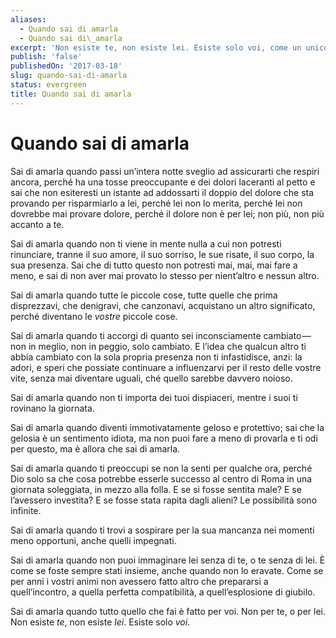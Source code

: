 ```yaml
---
aliases:
  - Quando sai di amarla
  - Quando sai di\_amarla
excerpt: 'Non esiste te, non esiste lei. Esiste solo voi, come un unico respiro.'
publish: 'false'
publishedOn: '2017-03-18'
slug: quando-sai-di-amarla
status: evergreen
title: Quando sai di amarla
---
```

# Quando sai di amarla

Sai di amarla quando passi un’intera notte sveglio ad assicurarti che respiri ancora, perché ha una tosse preoccupante e dei dolori laceranti al petto e sai che non esiteresti un istante ad addossarti il doppio del dolore che sta provando per risparmiarlo a lei, perché lei non lo merita, perché lei non dovrebbe mai provare dolore, perché il dolore non è per lei; non più, non più accanto a te.

Sai di amarla quando non ti viene in mente nulla a cui non potresti rinunciare, tranne il suo amore, il suo sorriso, le sue risate, il suo corpo, la sua presenza. Sai che di tutto questo non potresti mai, mai, mai fare a meno, e sai di non aver mai provato lo stesso per nient’altro e nessun altro.

Sai di amarla quando tutte le piccole cose, tutte quelle che prima disprezzavi, che denigravi, che canzonavi, acquistano un altro significato, perché diventano le _vostre_ piccole cose.

Sai di amarla quando ti accorgi di quanto sei inconsciamente cambiato — non in meglio, non in peggio, solo cambiato. E l’idea che qualcun altro ti abbia cambiato con la sola propria presenza non ti infastidisce, anzi: la adori, e speri che possiate continuare a influenzarvi per il resto delle vostre vite, senza mai diventare uguali, ché quello sarebbe davvero noioso.

Sai di amarla quando non ti importa dei tuoi dispiaceri, mentre i suoi ti rovinano la giornata.

Sai di amarla quando diventi immotivatamente geloso e protettivo; sai che la gelosia è un sentimento idiota, ma non puoi fare a meno di provarla e ti odi per questo, ma è allora che sai di amarla.

Sai di amarla quando ti preoccupi se non la senti per qualche ora, perché Dio solo sa che cosa potrebbe esserle successo al centro di Roma in una giornata soleggiata, in mezzo alla folla. E se si fosse sentita male? E se l’avessero investita? E se fosse stata rapita dagli alieni? Le possibilità sono infinite.

Sai di amarla quando ti trovi a sospirare per la sua mancanza nei momenti meno opportuni, anche quelli impegnati.

Sai di amarla quando non puoi immaginare lei senza di te, o te senza di lei. È come se foste sempre stati insieme, anche quando non lo eravate. Come se per anni i vostri animi non avessero fatto altro che prepararsi a quell’incontro, a quella perfetta compatibilità, a quell’esplosione di giubilo.

Sai di amarla quando tutto quello che fai è fatto per voi. Non per te, o per lei. Non esiste _te_, non esiste _lei_. Esiste solo _voi_.
